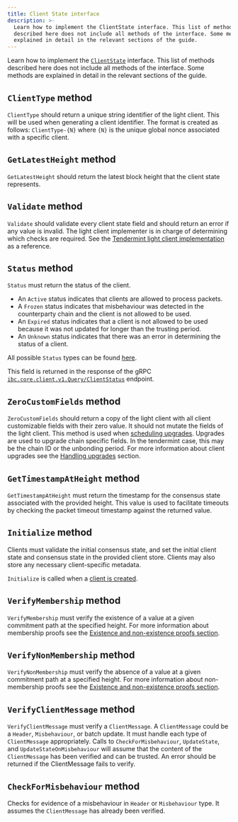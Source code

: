 ```yaml
---
title: Client State interface
description: >-
  Learn how to implement the ClientState interface. This list of methods
  described here does not include all methods of the interface. Some methods are
  explained in detail in the relevant sections of the guide.
---
```


Learn how to implement the [`ClientState`](https://github.com/cosmos/ibc-go/blob/v7.0.0/modules/core/exported/client.go#L36) interface. This list of methods described here does not include all methods of the interface. Some methods are explained in detail in the relevant sections of the guide.

## `ClientType` method

`ClientType` should return a unique string identifier of the light client. This will be used when generating a client identifier.
The format is created as follows: `ClientType-{N}` where `{N}` is the unique global nonce associated with a specific client.

## `GetLatestHeight` method

`GetLatestHeight` should return the latest block height that the client state represents.

## `Validate` method

`Validate` should validate every client state field and should return an error if any value is invalid. The light client
implementer is in charge of determining which checks are required. See the [Tendermint light client implementation](https://github.com/cosmos/ibc-go/blob/v7.0.0/modules/light-clients/07-tendermint/client_state.go#L111) as a reference.

## `Status` method

`Status` must return the status of the client.

* An `Active` status indicates that clients are allowed to process packets.
* A `Frozen` status indicates that misbehaviour was detected in the counterparty chain and the client is not allowed to be used.
* An `Expired` status indicates that a client is not allowed to be used because it was not updated for longer than the trusting period.
* An `Unknown` status indicates that there was an error in determining the status of a client.

All possible `Status` types can be found [here](https://github.com/cosmos/ibc-go/blob/v7.0.0/modules/core/exported/client.go#L22-L32).

This field is returned in the response of the gRPC [`ibc.core.client.v1.Query/ClientStatus`](https://github.com/cosmos/ibc-go/blob/v7.0.0/modules/core/02-client/types/query.pb.go#L665) endpoint.

## `ZeroCustomFields` method

`ZeroCustomFields` should return a copy of the light client with all client customizable fields with their zero value. It should not mutate the fields of the light client.
This method is used when [scheduling upgrades](https://github.com/cosmos/ibc-go/blob/v7.0.0/modules/core/02-client/keeper/proposal.go#L82). Upgrades are used to upgrade chain specific fields.
In the tendermint case, this may be the chain ID or the unbonding period.
For more information about client upgrades see the [Handling upgrades](/docs/ibc/v8.5.x/light-clients/developer-guide/upgrades) section.

## `GetTimestampAtHeight` method

`GetTimestampAtHeight` must return the timestamp for the consensus state associated with the provided height.
This value is used to facilitate timeouts by checking the packet timeout timestamp against the returned value.

## `Initialize` method

Clients must validate the initial consensus state, and set the initial client state and consensus state in the provided client store.
Clients may also store any necessary client-specific metadata.

`Initialize` is called when a [client is created](https://github.com/cosmos/ibc-go/blob/v7.0.0/modules/core/02-client/keeper/client.go#L30).

## `VerifyMembership` method

`VerifyMembership` must verify the existence of a value at a given commitment path at the specified height. For more information about membership proofs
see the [Existence and non-existence proofs section](/docs/ibc/v8.5.x/light-clients/developer-guide/proofs).

## `VerifyNonMembership` method

`VerifyNonMembership` must verify the absence of a value at a given commitment path at a specified height. For more information about non-membership proofs
see the [Existence and non-existence proofs section](/docs/ibc/v8.5.x/light-clients/developer-guide/proofs).

## `VerifyClientMessage` method

`VerifyClientMessage` must verify a `ClientMessage`. A `ClientMessage` could be a `Header`, `Misbehaviour`, or batch update.
It must handle each type of `ClientMessage` appropriately. Calls to `CheckForMisbehaviour`, `UpdateState`, and `UpdateStateOnMisbehaviour`
will assume that the content of the `ClientMessage` has been verified and can be trusted. An error should be returned
if the ClientMessage fails to verify.

## `CheckForMisbehaviour` method

Checks for evidence of a misbehaviour in `Header` or `Misbehaviour` type. It assumes the `ClientMessage`
has already been verified.
